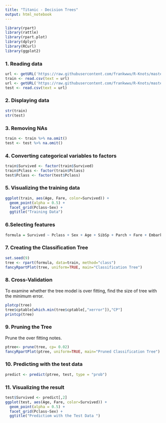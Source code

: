 ```yaml
---
title: "Titanic - Decision Trees"
output: html_notebook
---
```


```r
library(rpart)
library(rattle)
library(rpart.plot)
library(dplyr)
library(RCurl)
library(ggplot2)
```

### 1. Reading data

```r
url <- getURL('https://raw.githubusercontent.com/frankwwu/R-Knots/master/Titanic/train.csv')
train <- read.csv(text = url) 
url <- getURL('https://raw.githubusercontent.com/frankwwu/R-Knots/master/Titanic/test.csv')
test <- read.csv(text = url) 
```

### 2. Displaying data

```r
str(train)
str(test)
```

### 3. Removing NAs

```r
train <- train %>% na.omit()
test <- test %>% na.omit()
```

### 4. Converting categorical variables to factors

```r
train$Survived <- factor(train$Survived)
train$Pclass <- factor(train$Pclass)
test$Pclass <- factor(test$Pclass)
```

### 5. Visualizing the training data

```r
ggplot(train, aes(Age, Fare, color=Survived)) + 
  geom_point(alpha = 0.5) +
  facet_grid(Pclass~Sex) +
  ggtitle("Training Data")
```

### 6.Selecting features

```r
formula = Survived ~ Pclass + Sex + Age + SibSp + Parch + Fare + Embarked
```

### 7. Creating the Classification Tree

```r
set.seed(9)
tree <- rpart(formula, data=train, method="class")
fancyRpartPlot(tree, uniform=TRUE, main="Classification Tree")
```

### 8. Cross-Validation 

To examine whether the tree model is over fitting, find the size of tree with the minimum error.

```r
plotcp(tree)
tree$cptable[which.min(tree$cptable[,"xerror"]),"CP"]
printcp(tree)
```

### 9. Pruning the Tree

Prune the over fitting notes.

```r
ptree<- prune(tree, cp= 0.02)
fancyRpartPlot(ptree, uniform=TRUE, main="Pruned Classification Tree")
```

### 10. Predicting with the test data

```r
predict <- predict(ptree, test, type = "prob")
```

### 11. Visualizing the result

```r
test$Survived <- predict[,2]
ggplot(test, aes(Age, Fare, color=Survived)) + 
  geom_point(alpha = 0.5) +
  facet_grid(Pclass~Sex) +
  ggtitle("Predictiom with the Test Data ")
```


